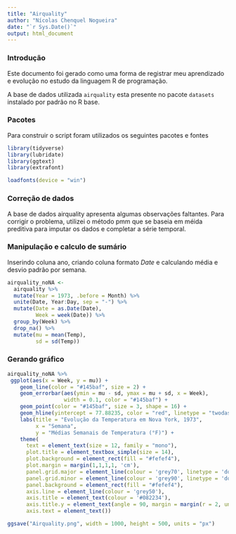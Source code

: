 ```yaml
---
title: "Airquality"
author: "Nícolas Chenquel Nogueira"
date: "`r Sys.Date()`"
output: html_document
---
```


### Introdução

Este documento foi gerado como uma forma de registrar meu aprendizado e evolução no estudo da linguagem R de programação.

A base de dados utilizada `airquality` esta presente no pacote `datasets` instalado por padrão no R base.

### Pacotes

Para construir o script foram utilizados os seguintes pacotes e fontes

```r
library(tidyverse)
library(lubridate)
library(ggtext)
library(extrafont)

loadfonts(device = "win")
```

### Correção de dados

A base de dados airquality apresenta algumas observações faltantes. Para corrigir o problema, utilizei o método pmm que se baseia em méida preditiva para imputar os dados e completar a série temporal.

### Manipulação e calculo de sumário

Inserindo coluna ano, criando coluna formato *Date* e calculando média e desvio padrão por semana.

```r
airquality_noNA <- 
  airquality %>% 
  mutate(Year = 1973, .before = Month) %>%
  unite(Date, Year:Day, sep = "-") %>%
  mutate(Date = as.Date(Date),
         Week = week(Date)) %>%
  group_by(Week) %>%
  drop_na() %>%
  mutate(mu = mean(Temp),
         sd = sd(Temp))
```

### Gerando gráfico

```r
airquality_noNA %>%
 ggplot(aes(x = Week, y = mu)) +
    geom_line(color = "#145baf", size = 2) +
    geom_errorbar(aes(ymin = mu - sd, ymax = mu + sd, x = Week),
                  width = 0.1, color = "#145baf") +
    geom_point(color = "#145baf", size = 3, shape = 16) +
    geom_hline(yintercept = 77.88235, color = "red", linetype = "twodash") +
    labs(title = "Evolução da Temperatura em Nova York, 1973",
         x = "Semana",
         y = "Médias Semanais de Temperatura (°F)") +
    theme(
      text = element_text(size = 12, family = "mono"),
      plot.title = element_textbox_simple(size = 14),
      plot.background = element_rect(fill = "#fefef4"),
      plot.margin = margin(1,1,1,1, 'cm'),
      panel.grid.major = element_line(colour = 'grey70', linetype = 'dotted'),
      panel.grid.minor = element_line(colour = 'grey90', linetype = 'dotted'),
      panel.background = element_rect(fill = "#fefef4"),
      axis.line = element_line(colour = 'grey50'),
      axis.title = element_text(colour = '#082234'),
      axis.title.y = element_text(angle = 90, margin = margin(r = 2, unit = 'mm')),
      axis.text = element_text())

ggsave("Airquality.png", width = 1000, height = 500, units = "px")

```
